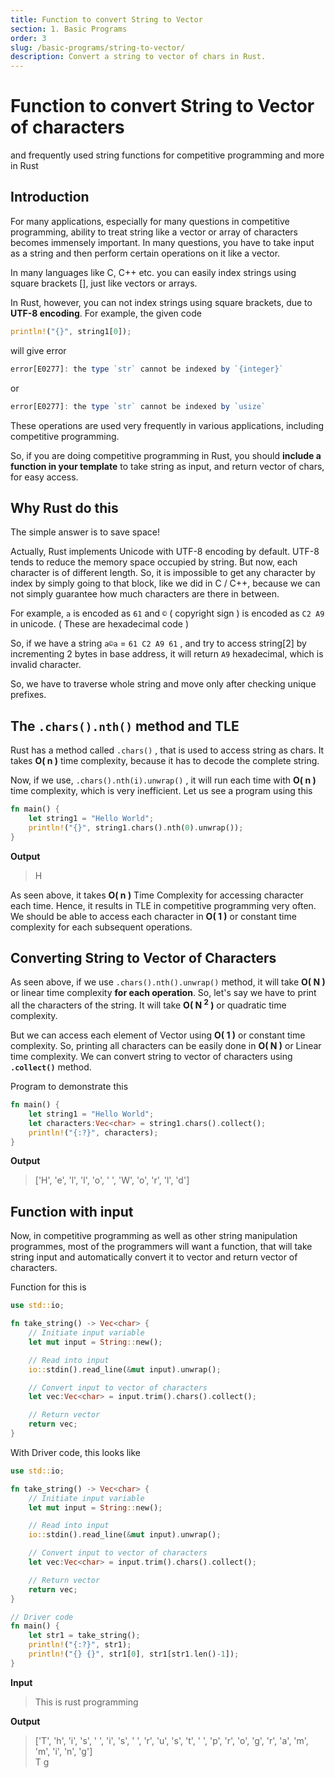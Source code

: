 ```yaml
---
title: Function to convert String to Vector
section: 1. Basic Programs
order: 3
slug: /basic-programs/string-to-vector/
description: Convert a string to vector of chars in Rust.
---
```


# Function to convert String to Vector of characters
and frequently used string functions for competitive programming and more in Rust

## Introduction

For many applications, especially for many questions in competitive programming, ability to treat string like a vector or array of characters becomes immensely important.
In many questions, you have to take input as a string and then perform certain operations on it like a vector.

In many languages like C, C++ etc. you can easily index strings using square brackets [], just like vectors or arrays.

In Rust, however, you can not index strings using square brackets, due to **UTF-8 encoding**. For example, the given code

```rust
println!("{}", string1[0]);
```

will give error

```js
error[E0277]: the type `str` cannot be indexed by `{integer}`
```

or

```js
error[E0277]: the type `str` cannot be indexed by `usize`
```

These operations are used very frequently in various applications, including competitive programming.

So, if you are doing competitive programming in Rust, you should **include a function in your template** to take string as input, and return vector of chars, for easy access.

## Why Rust do this

The simple answer is to save space!

Actually, Rust implements Unicode with UTF-8 encoding by default. UTF-8 tends to reduce the memory space occupied by string. But now, each character is of different length.
So, it is impossible to get any character by index by simply going to that block, like we did in C / C++, because we can not simply guarantee how much characters are there in between.

For example, `a` is encoded as `61` and `©` ( copyright sign ) is encoded as `C2 A9` in unicode. ( These are hexadecimal code )

So, if we have a string `a©a` = `61 C2 A9 61` , and try to access string[2] by incrementing 2 bytes in base address, it will return `A9` hexadecimal, which is invalid character.

So, we have to traverse whole string and move only after checking unique prefixes.

## The `.chars().nth()` method and TLE

Rust has a method called `.chars()` , that is used to access string as chars. It takes **O( n )** time complexity, because it has to decode the complete string.

Now, if we use, `.chars().nth(i).unwrap()` , it will run each time with **O( n )** time complexity, which is very inefficient. Let us see a program using this

```rust
fn main() {
    let string1 = "Hello World";
    println!("{}", string1.chars().nth(0).unwrap());
}
```

**Output**

>H

As seen above, it takes **O( n )** Time Complexity for accessing character each time. Hence, it results in TLE in competitive programming very often. We should be able to access each character in **O( 1 )** or constant time complexity for each subsequent operations.

## Converting String to Vector of Characters

As seen above, if we use `.chars().nth().unwrap()` method, it will take **O( N )** or linear time complexity **for each operation**. So, let's say we have to print all the characters of the string. It will take **O( N <sup>2</sup> )** or quadratic time complexity.

But we can access each element of Vector using **O( 1 )** or constant time complexity. So, printing all characters can be easily done in **O( N )** or Linear time complexity. We can convert string to vector of characters using **`.collect()`** method.

Program to demonstrate this

```rust
fn main() {
    let string1 = "Hello World";
    let characters:Vec<char> = string1.chars().collect();
    println!("{:?}", characters);
}
```

**Output**

>['H', 'e', 'l', 'l', 'o', ' ', 'W', 'o', 'r', 'l', 'd']

## Function with input

Now, in competitive programming as well as other string manipulation programmes, most of the programmers will want a function, that will take string input and automatically convert it to vector and return vector of characters.

Function for this is

```rust
use std::io;

fn take_string() -> Vec<char> {
    // Initiate input variable
    let mut input = String::new();

    // Read into input
    io::stdin().read_line(&mut input).unwrap();

    // Convert input to vector of characters
    let vec:Vec<char> = input.trim().chars().collect();

    // Return vector
    return vec;
}
```

With Driver code, this looks like
```rust
use std::io;

fn take_string() -> Vec<char> {
    // Initiate input variable
    let mut input = String::new();

    // Read into input
    io::stdin().read_line(&mut input).unwrap();

    // Convert input to vector of characters
    let vec:Vec<char> = input.trim().chars().collect();

    // Return vector
    return vec;
}

// Driver code
fn main() {
    let str1 = take_string();
    println!("{:?}", str1);
    println!("{} {}", str1[0], str1[str1.len()-1]);
}
```

**Input**
>This is rust programming

**Output**
>['T', 'h', 'i', 's', ' ', 'i', 's', ' ', 'r', 'u', 's', 't', ' ', 'p', 'r', 'o', 'g', 'r', 'a', 'm', 'm', 'i', 'n', 'g'] <br />
T g

